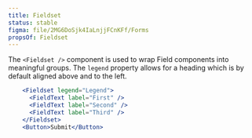 ```yaml
---
title: Fieldset
status: stable
figma: file/2MG6DoSjk4IaLnjjFCnKFf/Forms
propsOf: Fieldset
---
```


The `<Fieldset />` component is used to wrap Field components into meaningful groups. The `legend` property allows for a heading which is by default aligned above and to the left.

```jsx
    <Fieldset legend="Legend">
      <FieldText label="First" />
      <FieldText label="Second" />
      <FieldText label="Third" />
    </Fieldset>
    <Button>Submit</Button>
```
